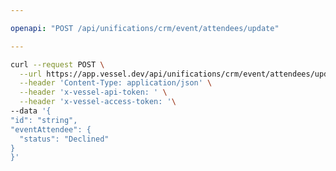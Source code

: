 ```yaml
---

openapi: "POST /api/unifications/crm/event/attendees/update"

---
```


  <RequestExample>
  
  ```bash Request
  curl --request POST \
    --url https://app.vessel.dev/api/unifications/crm/event/attendees/update \
    --header 'Content-Type: application/json' \
    --header 'x-vessel-api-token: ' \
    --header 'x-vessel-access-token: '\ 
  --data '{
  "id": "string",
  "eventAttendee": {
    "status": "Declined"
  }
}'
  ```
  
  </RequestExample>
  
  


